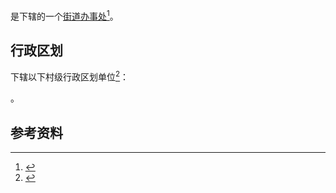 {{中国乡级行政区|36/05/21/001/000}}

'''{{PAGENAMEBASE}}'''是{{PRC admin/fullname|36/05/21/001/000|3}}下辖的一个[[街道办事处|街道办事处]]<ref>{{PRC admin/ref sgc|{{PRC admin/parent|36/05/21/001/000}}}}</ref>。

== 行政区划 ==
{{PAGENAMEBASE}}下辖以下村级行政区划单位<ref>{{PRC admin/ref sgc|36/05/21/001/000}}</ref>：

{{PRC admin/children|36/05/21/001/000}}。

== 参考资料 ==
{{reflist}}

{{江西行政区划小作品}}
{{PRC admin/navcat|36/05/21/001/000}}